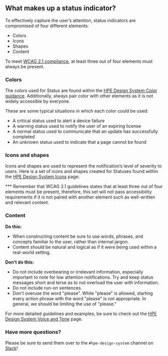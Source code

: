 

## What makes up a status indicator?
To effectively capture the user’s attention, status indicators are compromised of four different elements:

- Colors
- Icons
- Shapes
- Content

To meet [WCAG 2.1 compliance](https://www.w3.org/WAI/WCAG21/quickref/#status-messages), at least three out of four elements must always be present.

### Colors

The colors used for Status are found within the [HPE Design System Color guidance](https://design-system.hpe.design/foundation/color#status-colors). Additionally, always pair color with other elements as it is not widely accessible by everyone.

These are some typical situations in which each color could be used:

- A critical status used to alert a device failure
- A warning status used to notify the user of an expiring license
- A normal status used to communicate that an update has successfully completed
- An unknown status used to indicate that a page cannot be found

### Icons and shapes

Icons and shapes are used to represent the notification’s level of severity to users. Here is a set of icons and shapes created for Statuses found within the [HPE Design System Icons](https://design-system.hpe.design/foundation/icons) page:

<StatusBox />

\*\*\* Remember that WCAG 2.1 guidelines states that at least three out of four elements must be present, therefore, this set will not pass accessibility requirements if it is not paired with another element such as well-written and relevant content.

### Content

**Do this:**

- When constructing content be sure to use words, phrases, and concepts familiar to the user, rather than internal jargon.
- Content should be natural and logical as if it were being used within a real-world setting.

**Don't do this:**

- Do not include overbearing or irrelevant information, especially important to note for low attention notifications. Try and keep status messages short and terse as to not overload the user with information.
- Do not include run-on sentences.
- Don't overuse the word "please". While "please" is allowed, starting every action phrase with the word "please" is not appropriate. In general, we should be limiting the use of "please."

For more detailed guidelines and examples, be sure to check out the [HPE Design System Voice and Tone](https://design-system.hpe.design/foundation/voice-and-tone#case-study) page.

### Have more questions?

Please be sure to send them over to the `#hpe-design-system` channel on [Slack](https://slack-invite.grommet.io/)!
